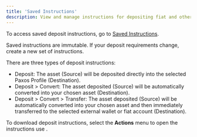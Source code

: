 ```yaml
---
title: 'Saved Instructions'
description: View and manage instructions for depositing fiat and other assets onto the Paxos platform.
---
```



[instructions]: https://dashboard.paxos.com/dashboard/saved-instructions

To access saved deposit instructions, go to [Saved Instructions][instructions].

<Tip>

Saved instructions are immutable.
If your deposit requirements change, create a new set of instructions.

</Tip>

There are three types of deposit instructions:

- Deposit: The asset (Source) will be deposited directly into the selected Paxos Profile (Destination).
- Deposit > Convert: The asset deposited (Source) will be automatically converted into your chosen asset (Destination).
- Deposit > Convert > Transfer: The asset deposited (Source) will be automatically converted into your chosen asset and then immediately transferred to the selected external wallet or fiat account (Destination).

To download deposit instructions, select the **Actions** menu to open the instructions use <ButtonAdd label="Export Instructions" />.
